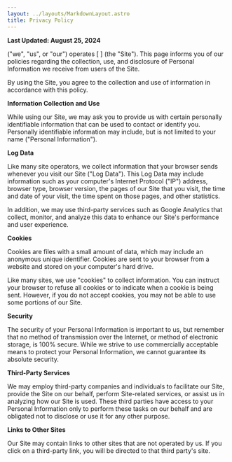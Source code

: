 ```yaml
---
layout: ../layouts/MarkdownLayout.astro
title: Privacy Policy
---
```



**Last Updated: August 25, 2024**

<b><SiteTitle /></b> ("we", "us", or "our") operates [
<b><SiteURL /></b>] (the "Site"). This page informs you of our policies regarding the collection,
use, and disclosure of Personal Information we receive from users of the Site.

By using the Site, you agree to the collection and use of information in accordance with this policy.

**Information Collection and Use**

While using our Site, we may ask you to provide us with certain personally identifiable information that can be used to contact or identify you. Personally identifiable information may include, but is not limited to your name ("Personal Information").

**Log Data**

Like many site operators, we collect information that your browser sends whenever you visit our Site ("Log Data"). This Log Data may include information such as your computer's Internet Protocol ("IP") address, browser type, browser version, the pages of our Site that you visit, the time and date of your visit, the time spent on those pages, and other statistics.

In addition, we may use third-party services such as Google Analytics that collect, monitor, and analyze this data to enhance our Site's performance and user experience.

**Cookies**

Cookies are files with a small amount of data, which may include an anonymous unique identifier. Cookies are sent to your browser from a website and stored on your computer's hard drive.

Like many sites, we use "cookies" to collect information. You can instruct your browser to refuse all cookies or to indicate when a cookie is being sent. However, if you do not accept cookies, you may not be able to use some portions of our Site.

**Security**

The security of your Personal Information is important to us, but remember that no method of transmission over the Internet, or method of electronic storage, is 100% secure. While we strive to use commercially acceptable means to protect your Personal Information, we cannot guarantee its absolute security.

**Third-Party Services**

We may employ third-party companies and individuals to facilitate our Site, provide the Site on our behalf, perform Site-related services, or assist us in analyzing how our Site is used. These third parties have access to your Personal Information only to perform these tasks on our behalf and are obligated not to disclose or use it for any other purpose.

**Links to Other Sites**

Our Site may contain links to other sites that are not operated by us. If you click on a third-party link, you will be directed to that third party's site.
